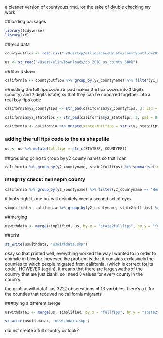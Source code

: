 
a cleaner version of countyouts.rmd, for the sake of double checking my work

##loading packages
```r
library(tidyverse)
library(sf)
```

##read data
```r
countyoutflow <- read.csv("~/Desktop/elliesacbeeR/data/countyoutflow2021.csv")

us <- st_read("/Users/elin/Downloads/cb_2018_us_county_500k")
```
##filter it down
```r
california <- countyoutflow %>% group_by(y2_countyname) %>% filter(y1_statefips == "6" & y2_statefips !=96 & y2_statefips !=97 & y2_statefips !=98)
```

##adding the full fips code
str_pad makes the fips codes into 3 digits (county) and 2 digits (state) so that they can be concated together into a real ~~boy~~ fips code
```r
california$y2_countyfips <- str_pad(california$y2_countyfips, 3, pad = 0)

california$y2_statefips <- str_pad(california$y2_statefips, 2, pad = 0)

california <- california %>% mutate(state2fullfips = str_c(y2_statefips, y2_countyfips))
```

### adding the full fips code to the us shapefile
```r
us <- us %>% mutate(fullfips = str_c(STATEFP, COUNTYFP))
```

##grouping
going to group by y2 county names so that i can 
```r
california %>% group_by(y2_countyname, state2fullfips) %>% summarise(individuals = sum(n2))
```

### integrity check: hennepin county
```r
california %>% group_by(y2_countyname) %>% filter(y2_countyname == "Hennepin County") %>% summarise(individuals = sum(n2))
```
it looks right to me but will definitely need a second set of eyes

```r
simplified <- california %>% group_by(y2_countyname, state2fullfips) %>% summarise(individuals = sum(n2))
```

##merging
```r
uswithdata <- merge(simplified, us, by.x = "state2fullfips", by.y = "fullfips")
```

##print
```r
st_write(uswithdata, "uswithdata.shp")
```

okay so that printed well, everything worked the way I wanted to in order to animate in blender. however, the problem is that it contains exclusively the counties to which people migrated from california. (which is correct for its code). HOWEVER (again), it means that there are large swaths of the country that are just blank. so i need 0 values for every county in the country. 

the goal: uswithdata1 has 3222 observations of 13 variables. there's a 0 for the counties that received no california migrants

###trying a different merge
```r
uswithdata1 <- merge(us, simplified, by.x = "fullfips", by.y = "state2fullfips", all.x = TRUE)

st_write(uswithdata1, "uswithdata.shp")
```

did not create a full country outlook? 
